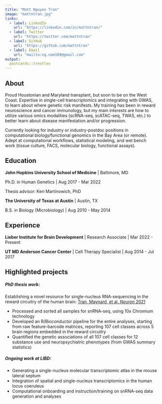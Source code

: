 ```yaml
---
title: "Matt Nguyen Tran"
image: "mattntran.jpg"
links:
  - label: LinkedIn
    url: "https://linkedin.com/in/mattntran/"
  - label: Twitter
    url: "https://twitter.com/mattntran"
  - label: GitHub
    url: "https://github.com/mattntran"
  - label: Email
    url: "mailto:ng.nam109@gmail.com"
output:
  postcards::trestles
---
```

 
## About

Proud Houstonian and Maryland transplant, but soon to be on the West Coast. Expertise in single-cell transcriptomics and integrating with GWAS, to learn about where genetic risk manifests. My training has been in reward neuroscience and cancer immunology, but my main interests are how to utilize various omics modalities (scRNA-seq, scATAC-seq, TWAS, etc.) to better learn about disease manifestation and/or progression.

Currently looking for industry or industry-postdoc positions in computational biology/functional genomics in the Bay Area (or remote). Adept at computational workflows, statistical modeling, and wet bench work (tissue culture, FACS, molecular biology, functional assays).



## Education

**John Hopkins University School of Medicine** | Baltimore, MD

Ph.D. in Human Genetics | Aug 2017 - Mar 2022

Thesis advisor: Keri Martinowich, PhD

**The University of Texas at Austin** | Austin, TX

B.S. in Biology (Microbiology) | Aug 2010 - May 2014



## Experience

**Lieber Institute for Brain Development** | Research Associate | Mar 2022 - Present

**UT MD Anderson Cancer Center** | Cell Therapy Specialist | Aug 2014 - Jul 2017



## Highlighted projects

##### PhD thesis work:
Establishing a novel resource for single-nucleus RNA-sequencing in the reward circuitry of the human brain: [Tran, Maynard, et al. *Neuron* 2021](https://doi.org/10.1016/j.neuron.2021.09.001)

* Processed and sorted all samples for snRNA-seq, using 10x Chromium technology
* Developed an R/Bioconductor pipeline for the entire analyses, starting from raw feature-barcode matrices, reporting 107 cell classes across 5 brain regions embedded in the reward circuitry
* Quantified the genetic associations of all 107 cell classes for 12 substance use and neuropsychiatric phenotypes (from GWAS summary statistics)

##### Ongoing work at LIBD:
* Generating a single-nucleus molecular transcriptomic atlas in the mouse lateral septum
* Integration of spatial and single-nucleus transcriptomics in the human locus coeruleus
* Computational onboarding and instruction/training on snRNA-seq data generation and analyses
